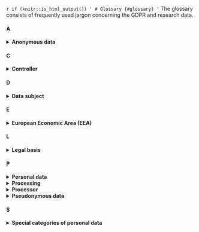 `r if (knitr::is_html_output()) '
# Glossary {#glossary}
'`
The glossary consists of frequently used jargon concerning the GDPR and research data. 

#### A

<details>
  <summary><b>Anonymous data</b></summary>
    Any data where an individual is irreversibly de-identified, both directly (e.g., through names and   email addresses) and indirectly. The latter means that you cannot identify someone:
      <ul>
        <li>by combining variables or datasets (e.g., a combination of date of birth, gender and birthplace, or the combination of a dataset with its name-number key)</li>
        <li>via inference, i.e., when you can deduce who the data are about (e.g., when profession is Dutch prime minister, it is clear who the data is about)</li>
        <li>by singling out a single subject, such as through unique data points (e.g., someone who is 210 cm tall is relatively easy to identify)</li>
      </ul>
    <p>
      Anonymous data are no longer personal data and thus not subject to GDPR compliance. In practice, anonymous data may be difficult 
      to attain and care must be given that the data legitimately cannot be traced to an individual in any way. The document 
      <a href="https://ec.europa.eu/justice/article-29/documentation/opinion-recommendation/files/2014/wp216_en.pdf" target="_blank">Opinion 05/2014 on Anonymisation Techniques</a> 
      explains the criteria that must be met for data to be considered anonymous.
    </p>
</details>

#### C

<details>
  <summary><b>Controller</b></summary>
    <p>
      The natural or legal entity that, alone or with others, determines or has an influence on <b>why</b> and <b>how</b> 
      personal data are processed. On an organisational level, Utrecht University (UU) is the controller of personal data 
      collected by UU researchers and will be held responsible in case of GDPR infringement. On a practical level, however, 
      researchers (e.g., Principal Investigators) often determine why and how data are processed, and are thus fulfilling the 
      role of controller themselves.
    </p>
</details>

#### D

<details>
  <summary><b>Data subject</b></summary>
    <p>
      A living individual who can be identified directly or indirectly through personal data. In a research setting, 
      this would be the individual whose personal data is being processed (see below for the definition of processing).
    </p>
</details>

#### E

<details>
  <summary><b>European Economic Area (EEA)</b></summary>
    <p>
      The member states of the European Union and Iceland, Liechtenstein, and Norway. In total, the EEA now consists of 
      30 countries. The aim of the EEA is to enable the "free movement of goods, people, services and capital" between countries, 
      and this includes (personal) data (source: 
      <a href="https://ec.europa.eu/eurostat/statistics-explained/index.php?title=Glossary:European_Economic_Area_(EEA)" target="_blank">Eurostat</a>).
    </p>
</details>

#### L

<details>
  <summary><b>Legal basis</b></summary>
  <p>
    Any processing of personal data should have a valid legal basis. Without it, you are now allowed to process personal data at all. 
    The GDPR provides 6 legal bases: consent, legitimate interest, public interest, legal obligation, performance of a contract, vital 
    interest. Consent and public and legitimate interest are most often used in a research context.
  </p>
</details>

#### P

<details>
  <summary><b>Personal data</b></summary>
  <p>
    Any information related to an identified or identifiable (living) natural person, for example identifiers (name, identification number, 
    location data, online identifier or a combination of identifiers) or factors specific to the physical, physiological, genetic, mental, 
    economic, cultural or social identity of the person. Moreover, IP address, opinions, tweets, answers to questionnaires, etc. may also be 
    personal data, either by itself or through a combination of one another.
  </p>
  <p>
    Of note: as soon as you process data related to a person that is identifiable, you are processing personal data. Additionally, 
    pseudonymised data is still considered personal data. Read more in <a href="#privacy-by-design">Designing a GDPR-compliant research project</a>.
  </p>
</details>

<details>
  <summary><b>Processing</b></summary>
    <p>
      Any operation performed on personal data, including collection, storage, organisation, alteration, analysis, 
      transcription, sharing, publishing, deletion, etc.
    </p>
</details>

<details>
  <summary><b>Processor</b></summary>
    <p>
      A natural or legal entity that processes personal data on behalf of the controller. For example, when using
      a cloud transcription service, you often need to send personal data (e.g., an audio recording) to the transcription 
      service for the purpose of your research, which is then fulfilling the role of processor. When using such a third party, 
      you must have a <a href="#data-processing-agreement">data processing agreement</a> in place.
    </p>
</details>

<details>
  <summary><b>Pseudonymous data</b></summary>
  <p>
    Personal data that cannot lead to identification <i>without additional information</i>, 
    such as a key file linking pseudonyms to names. This additional information should be kept separately and securely 
    and makes for deidentification that is reversible. Data are sometimes pseudonymised by replacing direct identifiers 
    (e.g., names) with a participant code (e.g., number). However, this may not always suffice, as sometimes it is still 
    possible to identify participants indirectly (e.g., through linkage, inference or singling out). Importantly, pseudonymous 
    data are still personal data and therefore must be handled in accordance with the GDPR.
  </p>
</details>

#### S

<details>
  <summary><b>Special categories of personal data</b></summary>
    Any information pertaining to the data subject which reveals any of the below categories:
      <ul>
        <li>racial or ethnic origin</li>
        <li>political opinions</li>
        <li>religious or philosophical beliefs</li>
        <li>trade union membership</li>
        <li>genetic and biometric data when meant to uniquely identify someone</li>
        <li>physical or mental health conditions</li>
        <li>an individual's sex life or sexual orientation</li>
      </ul><p>The processing of these categories of data is 
      <b>prohibited</b>, unless one of the exceptions of 
    <a href="https://gdpr-info.eu/art-9-gdpr/" target="_blank">art. 9</a> applies. 
    For example, an exception applies when:</p>
      <ul>
        <li>the data subject has provided explicit consent to process these data for a specific purpose</li>
        <li>the data subject has made the data publicly available themselves </li>
        <li>processing is necessary for scientific archiving purposes</li>
      </ul><p>Contact 
      your <a href="https://intranet.uu.nl/en/knowledgebase/contact-privacy" target="_blank">privacy officer</a> 
      if you wish to process special categories of personal data.</p>
</details>